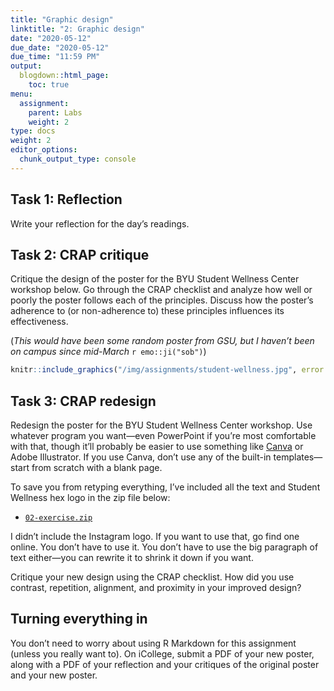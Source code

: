 ```yaml
---
title: "Graphic design"
linktitle: "2: Graphic design"
date: "2020-05-12"
due_date: "2020-05-12"
due_time: "11:59 PM"
output:
  blogdown::html_page:
    toc: true
menu:
  assignment:
    parent: Labs
    weight: 2
type: docs
weight: 2
editor_options:
  chunk_output_type: console
---
```


## Task 1: Reflection

Write your reflection for the day's readings.

## Task 2: CRAP critique

Critique the design of the poster for the BYU Student Wellness Center workshop below. Go through the CRAP checklist and analyze how well or poorly the poster follows each of the principles. Discuss how the poster's adherence to (or non-adherence to) these principles influences its effectiveness.

(*This would have been some random poster from GSU, but I haven't been on campus since mid-March* `r emo::ji("sob")`)

```r
knitr::include_graphics("/img/assignments/student-wellness.jpg", error = FALSE)
```


## Task 3: CRAP redesign

Redesign the poster for the BYU Student Wellness Center workshop. Use whatever program you want—even PowerPoint if you're most comfortable with that, though it'll probably be easier to use something like [Canva](https://www.canva.com/) or Adobe Illustrator. If you use Canva, don't use any of the built-in templates—start from scratch with a blank page.

To save you from retyping everything, I've included all the text and Student Wellness hex logo in the zip file below:

- [<i class="fas fa-file-archive"></i> `02-exercise.zip`](/projects/02-exercise.zip)

I didn't include the Instagram logo. If you want to use that, go find one online. You don't have to use it. You don't have to use the big paragraph of text either—you can rewrite it to shrink it down if you want.

Critique your new design using the CRAP checklist. How did you use contrast, repetition, alignment, and proximity in your improved design?


## Turning everything in

You don't need to worry about using R Markdown for this assignment (unless you really want to). On iCollege, submit a PDF of your new poster, along with a PDF of your reflection and your critiques of the original poster and your new poster.
